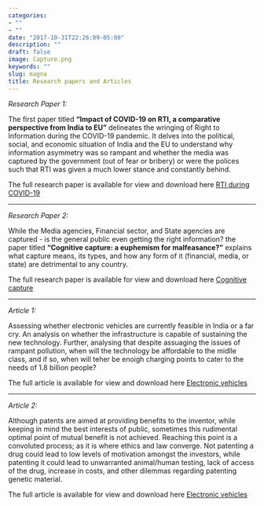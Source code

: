 ```yaml
---
categories:
- ""
- ""
date: "2017-10-31T22:26:09-05:00"
description: ""
draft: false
image: Capture.png
keywords: ""
slug: magna
title: Research papers and Articles 
---
```


*Research Paper 1:* 

The first paper titled **"Impact of COVID-19 on RTI, a comparative perspective from India to EU"** delineates the wringing of Right to Information during the COVID-19 pandemic. It delves into the political, social, and economic situation of India and the EU to understand why information asymmetry was so rampant and whether the media was captured by the government (out of fear or bribery) or were the polices such that RTI was given a much lower stance and constantly behind.  

The full research paper is available for view and download here [RTI during COVID-19](https://drive.google.com/file/d/1yLdU4vgox8-lbcMZah_dI2N4zk5x-JMZ/view?usp=sharing)

---

*Research Paper 2:*

While the Media agencies, Financial sector, and State agencies are captured - is the general public even getting the right information? the paper titled **"Cognitive capture: a euphemism for malfeasance?"** explains what capture means, its types, and how any form of it (financial, media, or state) are detrimental to any country. 

The full research paper is available for view and download here [Cognitive capture](https://drive.google.com/file/d/1msoVe4j1qUo3nLU_CUcrLPBaA4go1zns/view?usp=sharing)

---

*Article 1:*

Assessing whether electronic vehicles are currently feasible in India or a far cry. An analysis on whether the infrastructure is capable of sustaining the new technology. Further, analysing that despite assuaging the issues of rampant pollution, when will the technology be affordable to the midlle class, and if so, when will teher be enoigh charging points to cater to the needs of 1.8 billion people?

The full article is available for view and download here [Electronic vehicles](https://docs.google.com/document/d/1VUm7tHNak7XY_ez_xAMLaTjxluYrW3cA/edit?usp=sharing&ouid=107166632087239457492&rtpof=true&sd=true)

---

*Article 2:*

Although patents are aimed at providing benefits to the inventor, while keeping in mind the best interests of public, sometimes this rudimental optimal point of mutual benefit is not achieved. Reaching this point is a convoluted process; as it is where ethics and law converge. Not patenting a drug could lead to low levels of motivation amongst the investors, while patenting it could lead to unwarranted animal/human testing, lack of access of the drug, increase in costs, and other dilemmas regarding patenting genetic material. 

The full article is available for view and download here [Electronic vehicles](https://docs.google.com/document/d/1ar2b4H2yWt_zZf4YLz5Z5nKPK4hJeq5W/edit?usp=sharing&ouid=107166632087239457492&rtpof=true&sd=true)

